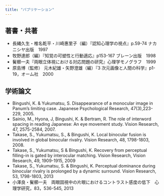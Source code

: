 ```yaml
---
title: "パブリケーション"
---
```


## 著書・共著
- 長縄久生・椎名乾平・川崎惠里子（編）『認知心理学の視点』p.59-74 ナカニシヤ出版　1997
- 牧野達郎（編）『知覚の可塑性と行動適応』p153-167 ブレーン出版　1998
- 鬢櫛一夫『両眼立体視における対応問題の研究』心理学モノグラフ　1999
- 原島博（監修） 元木紀雄・矢野澄雄（編）『3 次元画像と人間の科学』p1-19，オーム社　2000

## 学術論文
- Bingushi, K. & Yukumatsu, S. Disappearance of a monocular image in Panum’s limiting case. Japanese Psychological Research, 47(3),223-229, 2005.
- Sainio, M., Hyona, J, Bingushi, K. & Bertram, R. The role of interword spacing in reading Japanese: An eye movement study. Vision Research, 47, 2575-2584, 2007.
- Takase, S., Yukumatsu, S., & Bingushi, K. Local binocular fusion is involved in global binocular rivalry. Vision Research, 48, 1798-1803, 2008.
- Takase, S., Yukumatsu, S & Bingushi, K. Recovery from perceptual filling-in is gated by interocular matching. Vision Research, Vision Research, 49, 1909-1915, 2009
- Takase, S., Yukumatsu, S. & Bingushi, K. Perceptual dominance during binocular rivalry is prolonged by a dynamic surround. Vision Research, 53, 1798-1803, 2013
- 小澤良・鬢櫛一夫　両眼固視中の片眼におけるコントラスト感度の低下　心理学研究，83，536-545, 2013